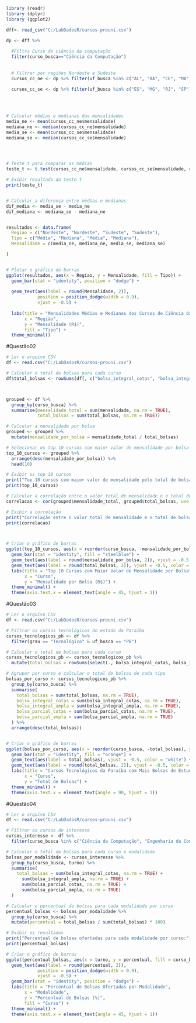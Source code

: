 ```{r roda codigo01}

library (readr)
library (dplyr)
library (ggplot2)

dff<- read_csv("C:/LabDadosR/cursos-prouni.csv")

dp <- dff %>% 
  
  #Filtra Curso de ciência da computação
  filter(curso_busca=="Ciência da Computação")
  
  
  # Filtrar por regiões Nordeste e Sudeste
  cursos_cc_ne <- dp %>% filter(uf_busca %in% c("AL", "BA", "CE", "MA", "PB", "PE", "PI", "RN", "SE"))
  
  cursos_cc_se <- dp %>% filter(uf_busca %in% c("ES", "MG", "RJ", "SP"))

  
  

# Calcular médias e medianas das mensalidades
media_ne <- mean(cursos_cc_ne$mensalidade)
mediana_ne <- median(cursos_cc_ne$mensalidade)
media_se <- mean(cursos_cc_se$mensalidade)
mediana_se <- median(cursos_cc_se$mensalidade)




# Teste t para comparar as médias
teste_t <- t.test(cursos_cc_ne$mensalidade, cursos_cc_se$mensalidade, na.rm = TRUE)

# Exibir resultado do teste t
print(teste_t)


# Calcular a diferença entre médias e medianas
dif_media <- media_se - media_ne
dif_mediana <- mediana_se - mediana_ne


resultados <- data.frame(
  Regiao = c("Nordeste", "Nordeste", "Sudeste", "Sudeste"),
  Tipo = c("Média", "Mediana", "Média", "Mediana"),
  Mensalidade = c(media_ne, mediana_ne, media_se, mediana_se)

)


# Plotar o gráfico de barras
ggplot(resultados, aes(x = Regiao, y = Mensalidade, fill = Tipo)) +
  geom_bar(stat = "identity", position = "dodge") +
  
  geom_text(aes(label = round(Mensalidade, 2)), 
            position = position_dodge(width = 0.9), 
            vjust = -0.5) +
  
  labs(title = "Mensalidades Médias e Medianas dos Cursos de Ciência da Computação",
       x = "Região",
       y = "Mensalidade (R$)",
       fill = "Tipo") +
  theme_minimal()
```


#Questão02

```{r roda codigo02}

# Ler o arquivo CSV
df <- read.csv("C:/LabDadosR/cursos-prouni.csv")

# Calcular o total de bolsas para cada curso
df$total_bolsas <- rowSums(df[, c("bolsa_integral_cotas", "bolsa_integral_ampla", "bolsa_parcial_cotas", "bolsa_parcial_ampla")], na.rm = TRUE)



grouped <- df %>%
  group_by(curso_busca) %>%
  summarise(mensalidade_total = sum(mensalidade, na.rm = TRUE),
            total_bolsas = sum(total_bolsas, na.rm = TRUE))

# Calcular a mensalidade por bolsa
grouped <- grouped %>%
  mutate(mensalidade_por_bolsa = mensalidade_total / total_bolsas)

# Selecionar os top 10 cursos com maior valor de mensalidade por bolsa
top_10_cursos <- grouped %>%
  arrange(desc(mensalidade_por_bolsa)) %>%
  head(10)

# Exibir os top 10 cursos
print("Top 10 cursos com maior valor de mensalidade pelo total de bolsas:")
print(top_10_cursos)

# Calcular a correlação entre o valor total de mensalidade e o total de bolsas
correlacao <- cor(grouped$mensalidade_total, grouped$total_bolsas, use = "complete.obs")

# Exibir a correlação
print("Correlação entre o valor total de mensalidade e o total de bolsas por curso:")
print(correlacao)



# Criar o gráfico de barras
ggplot(top_10_cursos, aes(x = reorder(curso_busca, -mensalidade_por_bolsa), y = mensalidade_por_bolsa)) +
  geom_bar(stat = "identity", fill = "steelblue") +
  geom_text(aes(label = round(mensalidade_por_bolsa, 2)), vjust = -0.5, color = "white") +
  geom_text(aes(label = round(total_bolsas, 2)), vjust = -0.5, color = "black") +
  labs(title = "Top 10 Cursos com Maior Valor de Mensalidade por Bolsa",
       x = "Curso",
       y = "Mensalidade por Bolsa (R$)") +
  theme_minimal() +
  theme(axis.text.x = element_text(angle = 45, hjust = 1))
```
  

#Questão03

```{r roda codigo03}

# Ler o arquivo CSV
df <- read.csv("C:/LabDadosR/cursos-prouni.csv")

# Filtrar os cursos tecnológicos do estado da Paraíba
cursos_tecnologicos_pb <- df %>%
  filter(grau == "Tecnológico" & uf_busca == "PB")

# Calcular o total de bolsas para cada curso
cursos_tecnologicos_pb <- cursos_tecnologicos_pb %>%
  mutate(total_bolsas = rowSums(select(., bolsa_integral_cotas, bolsa_integral_ampla, bolsa_parcial_cotas, bolsa_parcial_ampla), na.rm = TRUE))

# Agrupar por curso e calcular o total de bolsas de cada tipo
bolsas_por_curso <- cursos_tecnologicos_pb %>%
  group_by(curso_busca) %>%
  summarise(
    total_bolsas = sum(total_bolsas, na.rm = TRUE),
    bolsa_integral_cotas = sum(bolsa_integral_cotas, na.rm = TRUE),
    bolsa_integral_ampla = sum(bolsa_integral_ampla, na.rm = TRUE),
    bolsa_parcial_cotas = sum(bolsa_parcial_cotas, na.rm = TRUE),
    bolsa_parcial_ampla = sum(bolsa_parcial_ampla, na.rm = TRUE)
  ) %>%
  arrange(desc(total_bolsas))


# Criar o gráfico de barras
ggplot(bolsas_por_curso, aes(x = reorder(curso_busca, -total_bolsas), y = total_bolsas)) +
  geom_bar(stat = "identity", fill = "orange") +
  geom_text(aes(label = total_bolsas), vjust = -0.5, color = "white") +
  geom_text(aes(label = round(total_bolsas, 2)), vjust = -0.5, color = "black") +
  labs(title = "Cursos Tecnológicos da Paraíba com Mais Bolsas de Estudo",
       x = "Curso",
       y = "Total de Bolsas") +
  theme_minimal() +
  theme(axis.text.x = element_text(angle = 90, hjust = 1))
```


#Questão04

```{r roda codigo04}

# Ler o arquivo CSV
df <- read.csv("C:/LabDadosR/cursos-prouni.csv")

# Filtrar os cursos de interesse
cursos_interesse <- df %>%
  filter(curso_busca %in% c("Ciência da Computação", "Engenharia da Computação", "Sistemas de Informação"))

# Calcular o total de bolsas para cada curso e modalidade
bolsas_por_modalidade <- cursos_interesse %>%
  group_by(curso_busca, turno) %>%
  summarise(
    total_bolsas = sum(bolsa_integral_cotas, na.rm = TRUE) + 
      sum(bolsa_integral_ampla, na.rm = TRUE) + 
      sum(bolsa_parcial_cotas, na.rm = TRUE) + 
      sum(bolsa_parcial_ampla, na.rm = TRUE)
  )

# Calcular o percentual de bolsas para cada modalidade por curso
percentual_bolsas <- bolsas_por_modalidade %>%
  group_by(curso_busca) %>%
  mutate(percentual = total_bolsas / sum(total_bolsas) * 100)

# Exibir os resultados
print("Percentual de bolsas ofertadas para cada modalidade por curso:")
print(percentual_bolsas)

# Criar o gráfico de barras
ggplot(percentual_bolsas, aes(x = turno, y = percentual, fill = curso_busca)) +
  geom_text(aes(label = round(percentual, 2)), 
            position = position_dodge(width = 0.9), 
            vjust = -0.5) +
  geom_bar(stat = "identity", position = "dodge") +
  labs(title = "Percentual de Bolsas Ofertadas por Modalidade",
       x = "Modalidade",
       y = "Percentual de Bolsas (%)",
       fill = "Curso") +
  theme_minimal() +
  theme(axis.text.x = element_text(angle = 45, hjust = 1))
```

